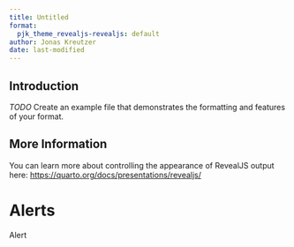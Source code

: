 ```yaml
---
title: Untitled
format:
  pjk_theme_revealjs-revealjs: default
author: Jonas Kreutzer
date: last-modified
---
```


## Introduction

*TODO* Create an example file that demonstrates the formatting and features of your format.

## More Information

You can learn more about controlling the appearance of RevealJS output here: <https://quarto.org/docs/presentations/revealjs/>

# Alerts

[Alert]{.text-emphasis}
